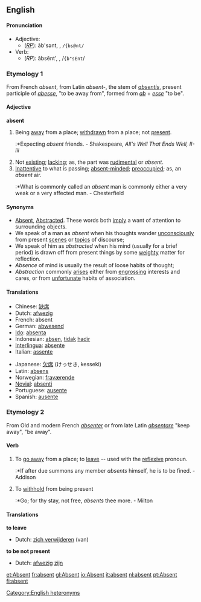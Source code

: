 ==English==
====Pronunciation====
*Adjective:
**(''[[RP]]''): ăb'sənt, {{IPA|/ˈæbsənt/}}, <tt>/{bs@nt/</tt>
*Verb:
**(''RP''): ăbsĕnt', {{IPA|/æbˈsɛnt/}}, /<tt>{b"sEnt</tt>/
[[Category:English heteronyms]]

===Etymology 1===
From French ''absent'', from Latin ''absent-'', the stem of ''[[absentis]]'', present participle of ''[[abesse]]'', "to be away from", formed from ''[[ab]]'' + ''[[esse]]'' "to be".

====Adjective====
'''absent'''
# Being [[away]] from a place; [[withdrawn]] from a place; not [[present]].
#:*Expecting ''absent'' friends. - Shakespeare, ''All's Well That Ends Well, II-iii''
# Not [[exist]]ing; [[lack]]ing; as, the part was [[rudimental]] or ''absent''.
# [[inattentive|Inattentive]] to what is passing; [[absent-minded]]; [[preoccupied]]; as, an ''absent'' air.
#:*What is commonly called an ''absent'' man is commonly either a very weak or a very affected man. - Chesterfield

====Synonyms====
*[[Absent]], [[Abstracted]]. These words both [[imply]] a want of attention to surrounding objects. 
*We speak of a man as ''absent'' when his thoughts wander [[unconsciously]] from present [[scenes]] or [[topics]] of discourse; 
*We speak of him as ''abstracted'' when his mind (usually for a brief period) is drawn off from present things by some [[weighty]] matter for reflection. 
*''Absence'' of mind is usually the result of loose habits of thought; 
*''Abstraction'' commonly [[arises]] either from [[engrossing]] interests and cares, or from [[unfortunate]] habits of association.

====Translations====
{{top}}
*Chinese: [[缺席]]
*Dutch: [[afwezig]]
*French: absent
*German: [[abwesend]]
*[[Ido]]: [[absenta]]
*Indonesian: [[absen]], [[tidak]] [[hadir]]
*[[Interlingua]]: [[absente]]
*Italian: [[assente]]
{{mid}}
*Japanese: [[欠席]] (けっせき, kesseki)
*Latin: [[absens]]
*Norwegian: [[fraværende]]
*[[Novial]]: [[absenti]]
*Portuguese: [[ausente]]
*Spanish: [[ausente]]
{{bottom}}

===Etymology 2===
From Old and modern French ''[[absenter]]'' or from late Latin ''[[absentare]]'' "keep away", "be away".

====Verb====
{{en-infl-reg-consonant|absent||}}

# {{transitive}} To [[go away]] from a place; to [[leave]] -- used with the [[reflexive]] pronoun.
#:*If after due summons any member ''absents'' himself, he is to be fined. - Addison
# {{transitive}} {{obsolete}} To [[withhold]] from being present
#:*Go; for thy stay, not free, ''absents'' thee more. - Milton

====Translations====
'''to leave'''
{{top}}
* Dutch: [[zich verwijderen]] (van)
{{mid}}
{{bottom}}

'''to be not present'''
{{top}}
* Dutch: [[afwezig]] [[zijn]]
{{mid}}
{{bottom}}

[[et:Absent]]
[[fr:absent]]
[[gl:Absent]]
[[io:Absent]]
[[it:absent]]
[[nl:absent]]
[[pt:Absent]]
[[fi:absent]]